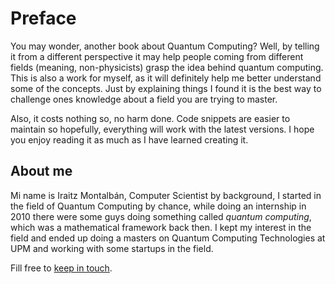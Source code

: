 # Preface {.unnumbered}

You may wonder, another book about Quantum Computing? Well, by telling it from a different perspective it may help people coming from different fields (meaning, non-physicists) grasp the idea behind quantum computing. This is also a work for myself, as it will definitely help me better understand some of the concepts. Just by explaining things I found it is the best way to challenge ones knowledge about a field you are trying to master.

Also, it costs nothing so, no harm done. Code snippets are easier to maintain so hopefully, everything will work with the latest versions. I hope you enjoy reading it as much as I have learned creating it.

## About me

Mi name is Iraitz Montalbán, Computer Scientist by background, I started in the field of Quantum Computing by chance, while doing an internship in 2010 there were some guys doing something called _quantum computing_, which was a mathematical framework back then. I kept my interest in the field and ended up doing a masters on Quantum Computing Technologies at UPM and working with some startups in the field.

Fill free to [keep in touch](https://www.linkedin.com/in/iraitzmontalban/).
